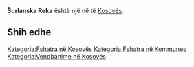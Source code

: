 {{Fshat në Kosovës
 | Emri                = Šurlanska Reka
| srp_N_name = Šurlanska Reka
| srp_N_FULL_NAME_RO = Šurlanska Reka
| srp_N_FULL_NAME_ND_RO = Surlanska Reka
| srp_N_SORT_NAME_RG = SURLANSKAREKA
| srp_N_FULL_NAME_RG = Šurlanska Reka
| srp_N_FULL_NAME_ND_RG = Surlanska Reka

 | Emri (Rasa dhanore) = 
 | Figura              = 
 | Shteti              = Kosovo
 | Komuna              = 
 | Kodi postar         = 
 | Sipërfaqja          = 

 | Popullsia           = 

 | Regj. i popullsisë  = 
 | Dend. e popullsisë  = 
 | Faqja zyrtare       = 
 <!--- Koordinatat ----> 
 | Gjerësia            = 42.331389
 | Gjatësia            = 21.516944
 | Lartësia            = 
}}
'''Šurlanska Reka''' është një [[]] në [[]] të [[Kosovës]].

<!-- == Gjeografia == -->
<!-- == Historia == -->
<!-- == Demografia == -->
== Shih edhe ==
{{Komuna }}
{{Kosovo-Administrata-Cung}}

[[Kategoria:Fshatra në Kosovës]]
[[Kategoria:Fshatra në Kommunes ]]
[[Kategoria:Vendbanime në Kosovës]]